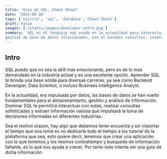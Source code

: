 ```yaml
---
title: 'Guia de SQL, Cheat Sheet'
date: '2023-05-26'
tags: ['escrito', 'sql', 'database','Cheat Sheet']
draft: false
images: ['/static/images/developer-intro.png']
summary: 'SQL es el lenguaje mas usado en la actualidad para interactuar con sistemas de 
gestion de base de datos relacionados, con el hacemos consultas, inserciones y más...'
---
```


## Intro

SQL puede que no sea la skill más emocionante, pero es de lo mas demandado en la industria actual
y es una excelente opción. Aprender SQL te brinda una base sólida para diversas carreras, ya sea como
Backend Developer, Data Scientist, o incluso Business Intelligence Analyst.

En la actualidad, era impulsada por datos, las bases de datos se han vuelto fundamentales para el almacenamiento,
gestión y análisis de información. Dominar SQL te permitirá interactuar con estas, realizar consultas
sofisticadas y extraer información valiosa que impulsará la toma de decisiones informadas en diferentes industrias.

Sea el motivo orazon, hay algo que debemos tener encuenta y sin importar el tiempo que nos tome es no dedicarle todo
el tiempo a los tutorial de la plataforma que sea, esto quiere decir, tenemos que crear una aplicación con lo que tenemos
y los mismos contratiempo y busqueda de información faltante, es lo que nos ayuda a crecer. Por tanto esto intenta
ser una guia de dicha información
